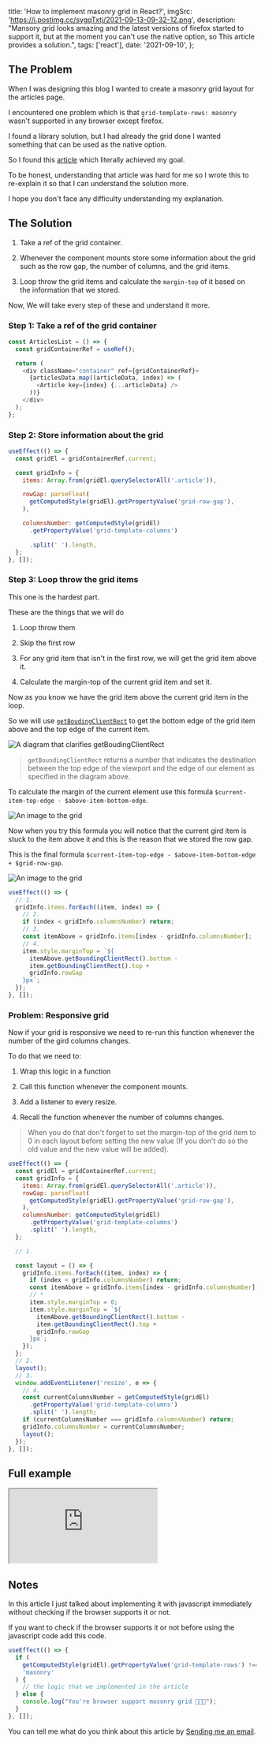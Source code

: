 
  title: 'How to implement masonry grid in React?',
  imgSrc: 'https://i.postimg.cc/sygqTxtj/2021-09-13-09-32-12.png',
  description:
    "Mansory grid looks amazing and the latest versions of firefox started to support it, but at the moment you can't use the native option, so This article provides a solution.",
  tags: ['react'],
  date: '2021-09-10',
};


## The Problem

When I was designing this blog I wanted to create a masonry grid layout for the articles page.

I encountered one problem which is that `grid-template-rows: masonry` wasn't supported in any browser except firefox.

I found a library solution, but I had already the grid done I wanted something that can be used as the native option.

So I found this [article](https://css-tricks.com/a-lightweight-masonry-solution/) which literally achieved my goal.

To be honest, understanding that article was hard for me so I wrote this to re-explain it so that I can understand the solution more.

I hope you don't face any difficulty understanding my explanation.

## The Solution

1. Take a ref of the grid container.

2. Whenever the component mounts store some information about the grid such as the row gap, the number of columns, and the grid items.

3. Loop throw the grid items and calculate the `margin-top` of it based on the information that we stored.

Now, We will take every step of these and understand it more.

### Step 1: Take a ref of the grid container

```js
const ArticlesList = () => {
  const gridContainerRef = useRef();

  return (
    <div className="container" ref={gridContainerRef}>
      {articlesData.map((articleData, index) => (
        <Article key={index} {...articleData} />
      ))}
    </div>
  );
};
```

### Step 2: Store information about the grid

```js
useEffect(() => {
  const gridEl = gridContainerRef.current;

  const gridInfo = {
    items: Array.from(gridEl.querySelectorAll('.article')),

    rowGap: parseFloat(
      getComputedStyle(gridEl).getPropertyValue('grid-row-gap'),
    ),

    columnsNumber: getComputedStyle(gridEl)
      .getPropertyValue('grid-template-columns')

      .split(' ').length,
  };
}, []);
```

### Step 3: Loop throw the grid items

This one is the hardest part.

These are the things that we will do

1. Loop throw them

2. Skip the first row

3. For any grid item that isn't in the first row, we will get the grid item above it.

4. Calculate the margin-top of the current grid item and set it.

Now as you know we have the grid item above the current grid item in the loop.

So we will use [`getBoudingClientRect`](https://developer.mozilla.org/en-US/docs/Web/API/Element/getBoundingClientRect) to get the bottom edge of the grid item above and the top edge of the current item.

![A diagram that clarifies getBoudingClientRect](https://developer.mozilla.org/en-US/docs/Web/API/Element/getBoundingClientRect/element-box-diagram.png)

> `getBoundingClientRect` returns a number that indicates the destination between the top edge of the viewport and the edge of our element as specified in the diagram above.

To calculate the margin of the current element use this formula `$current-item-top-edge - $above-item-bottom-edge`.

![An image to the grid](https://i.postimg.cc/wx8ZQZVz/Screenshot-2021-09-10-at-09-39-05-QWgpjpw.png)

Now when you try this formula you will notice that the current gird item is stuck to the item above it and this is the reason that we stored the row gap.

This is the final formula `$current-item-top-edge - $above-item-bottom-edge + $grid-row-gap`.

![An image to the grid](https://i.postimg.cc/G3XPms9f/Screenshot-2021-09-10-at-09-39-46-QWgpjpw.png)

```js
useEffect(() => {
  // 1.
  gridInfo.items.forEach((item, index) => {
    // 2.
    if (index < gridInfo.columnsNumber) return;
    // 3.
    const itemAbove = gridInfo.items[index - gridInfo.columnsNumber];
    // 4.
    item.style.marginTop = `${
      itemAbove.getBoundingClientRect().bottom -
      item.getBoundingClientRect().top +
      gridInfo.rowGap
    }px`;
  });
}, []);
```

### Problem: Responsive grid

Now if your grid is responsive we need to re-run this function whenever the number of the gird columns changes.

To do that we need to:

1. Wrap this logic in a function

2. Call this function whenever the component mounts.

3. Add a listener to every resize.

4. Recall the function whenever the number of columns changes.

> When you do that don't forget to set the margin-top of the grid item to 0 in each layout before setting the new value (If you don't do so the old value and the new value will be added).

```js
useEffect(() => {
  const gridEl = gridContainerRef.current;
  const gridInfo = {
    items: Array.from(gridEl.querySelectorAll('.article')),
    rowGap: parseFloat(
      getComputedStyle(gridEl).getPropertyValue('grid-row-gap'),
    ),
    columnsNumber: getComputedStyle(gridEl)
      .getPropertyValue('grid-template-columns')
      .split(' ').length,
  };

  // 1.

  const layout = () => {
    gridInfo.items.forEach((item, index) => {
      if (index < gridInfo.columnsNumber) return;
      const itemAbove = gridInfo.items[index - gridInfo.columnsNumber];
      // *
      item.style.marginTop = 0;
      item.style.marginTop = `${
        itemAbove.getBoundingClientRect().bottom -
        item.getBoundingClientRect().top +
        gridInfo.rowGap
      }px`;
    });
  };
  // 2.
  layout();
  // 3.
  window.addEventListener('resize', e => {
    // 4.
    const currentColumnsNumber = getComputedStyle(gridEl)
      .getPropertyValue('grid-template-columns')
      .split(' ').length;
    if (currentColumnsNumber === gridInfo.columnsNumber) return;
    gridInfo.columnsNumber = currentColumnsNumber;
    layout();
  });
}, []);
```

## Full example

<iframe
  src="https://codesandbox.io/embed/masonry-grid-in-react-2ie5x?autoresize=1&codemirror=1&fontsize=14&theme=dark&view=preview"
  style={{
    width: '100%',
    height: 500,
    border: 0,
    borderRadius: 4,
    overflow: 'hidden',
  }}
  title="Masonry-grid-in-react"
  allow="accelerometer; ambient-light-sensor; camera; encrypted-media; geolocation; gyroscope; hid; microphone; midi; payment; usb; vr; xr-spatial-tracking"
  sandbox="allow-forms allow-modals allow-popups allow-presentation allow-same-origin allow-scripts"
></iframe>

## Notes

In this article I just talked about implementing it with javascript immediately without checking if the browser supports it or not.

If you want to check if the browser supports it or not before using the javascript code add this code.

```js
useEffect(() => {
  if (
    getComputedStyle(gridEl).getPropertyValue('grid-template-rows') !==
    'masonry'
  ) {
    // the logic that we implemented in the article
  } else {
    console.log("You're browser support masonry grid 🎉🎉🎉");
  }
}, []);
```

You can tell me what do you think about this article by [Sending me an email](mailto:dryosefbeder@gmail.com).
